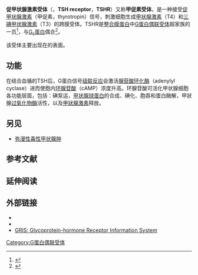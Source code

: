 {{Distinguish|促甲状腺激素释放激素|促甲状腺激素释放激素受体}}
{{PBB|geneid=7253}}
'''促甲状腺激素受体'''（{{lang-en|thyrotropin receptor}}，'''TSH receptor'''，'''TSHR'''）又称'''甲促素受体'''，是一种接受[[促甲状腺激素|促甲状腺激素]]（甲促素，thyrotropin）信号，刺激细胞生成[[甲状腺激素|甲状腺激素]]（T4）和[[三碘甲状腺激素|三碘甲状腺激素]]（T3）的跨膜受体。TSHR是[[整合膜蛋白|整合膜蛋白]]中[[G蛋白偶联受体|G蛋白偶联受体]]超家族的一员<ref name="pmid15231707">{{cite journal | author = Farid NR, Szkudlinski MW | title = Minireview: structural and functional evolution of the thyrotropin receptor | journal = Endocrinology | volume = 145 | issue = 9 | pages = 4048–57 | year = 2004 | pmid = 15231707 | doi = 10.1210/en.2004-0437 }}</ref>，与[[Gs_alpha_subunit|G<sub>s</sub>蛋白]]偶合<ref name="pmid20378719">{{cite journal | author = Calebiro D, Nikolaev VO, Lohse MJ | title = Imaging of persistent cAMP signaling by internalized G protein-coupled receptors | journal = J. Mol. Endocrinol. | volume = 45 | issue = 1 | pages = 1–8 |date=July 2010 | pmid = 20378719 | doi = 10.1677/JME-10-0014 | url =  }}</ref>。

该受体主要出现在{{le|甲状腺上皮细胞|thyroid epithelial cell}}的表面。

==功能==
在结合血循的TSH后，G蛋白信号[[级联反应|级联反应]]会激活[[腺苷酸环化酶|腺苷酸环化酶]]（adenylyl cyclase）进而使胞内[[环腺苷酸|环腺苷酸]]（cAMP）浓度升高。环腺苷酸可活化甲状腺细胞各功能层面，包括：碘泵运，[[甲状腺球蛋白|甲状腺球蛋白]]的合成、碘化、胞吞和蛋白酶解，甲狀腺[[过氧化物酶|过氧化物酶]]活性，以及[[甲狀腺激素|甲狀腺激素]]释放。

==另见==
* [[弥漫性毒性甲状腺肿|弥漫性毒性甲状腺肿]]

==参考文献==
{{Reflist}}

==延伸阅读==
{{refbegin | 2}}
{{PBB_Further_reading 
| citations = 
*{{cite journal  | author=Führer D, Wonerow P, Willgerodt H, Paschke R |title=Identification of a new thyrotropin receptor germline mutation (Leu629Phe) in a family with neonatal onset of autosomal dominant nonautoimmune hyperthyroidism. |journal=J. Clin. Endocrinol. Metab. |volume=82 |issue= 12 |pages= 4234–8 |year= 1998 |pmid= 9398746 |doi=10.1210/jc.82.12.4234  }}
*{{cite journal  | author=Farid NR, Kascur V, Balazs C |title=The human thyrotropin receptor is highly mutable: a review of gain-of-function mutations. |journal=Eur. J. Endocrinol. |volume=143 |issue= 1 |pages= 25–30 |year= 2000 |pmid= 10870027 |doi=10.1530/eje.0.1430025  }}
*{{cite journal  | author=Szkudlinski MW, Fremont V, Ronin C, Weintraub BD |title=Thyroid-stimulating hormone and thyroid-stimulating hormone receptor structure-function relationships. | url=https://archive.org/details/sim_physiological-reviews_2002-04_82_2/page/473 |journal=Physiol. Rev. |volume=82 |issue= 2 |pages= 473–502 |year= 2002 |pmid= 11917095 |doi= 10.1152/physrev.00031.2001 }}
*{{cite journal  | author=Tonacchera M, Vitti P, De Servi M, ''et al.'' |title=Gain of function TSH receptor mutations and iodine deficiency: implications in iodine prophylaxis. |journal=J. Endocrinol. Invest. |volume=26 |issue= 2 Suppl |pages= 2–6 |year= 2004 |pmid= 12762632 |doi=  }}
*{{cite journal  | author=Arturi F, Scarpelli D, Coco A, ''et al.'' |title=Thyrotropin receptor mutations and thyroid hyperfunctioning adenomas ten years after their first discovery: unresolved questions. |journal=Thyroid |volume=13 |issue= 4 |pages= 341–3 |year= 2004 |pmid= 12804102 |doi= 10.1089/105072503321669811 }}
*{{cite journal  | author=Vaidya B, Campbell V, Tripp JH, ''et al.'' |title=Premature birth and low birth weight associated with nonautoimmune hyperthyroidism due to an activating thyrotropin receptor gene mutation. | url=https://archive.org/details/sim_clinical-endocrinology_2004-06_60_6/page/711 |journal=Clin. Endocrinol. (Oxf) |volume=60 |issue= 6 |pages= 711–8 |year= 2004 |pmid= 15163335 |doi= 10.1111/j.1365-2265.2004.02040.x }}
*{{cite journal  | author=Takeshita A, Nagayama Y, Fujiyama K, ''et al.'' |title=Molecular cloning and sequencing of an alternatively spliced form of the human thyrotropin receptor transcript. |journal=Biochem. Biophys. Res. Commun. |volume=188 |issue= 3 |pages= 1214–9 |year= 1992 |pmid= 1445355 |doi=10.1016/0006-291X(92)91360-3  }}
*{{cite journal  | author=Graves PN, Tomer Y, Davies TF |title=Cloning and sequencing of a 1.3 KB variant of human thyrotropin receptor mRNA lacking the transmembrane domain. |journal=Biochem. Biophys. Res. Commun. |volume=187 |issue= 2 |pages= 1135–43 |year= 1992 |pmid= 1530609 |doi=10.1016/0006-291X(92)91315-H  }}
*{{cite journal  | author=Loosfelt H, Pichon C, Jolivet A, ''et al.'' |title=Two-subunit structure of the human thyrotropin receptor |journal=Proc. Natl. Acad. Sci. U.S.A. |volume=89 |issue= 9 |pages= 3765–9 |year= 1992 |pmid= 1570295 |doi=10.1073/pnas.89.9.3765  | pmc=525571  }}
*{{cite journal  | author=Nagayama Y, Russo D, Wadsworth HL, ''et al.'' |title=Eleven amino acids (Lys-201 to Lys-211) and 9 amino acids (Gly-222 to Leu-230) in the human thyrotropin receptor are involved in ligand binding |journal=J. Biol. Chem. |volume=266 |issue= 23 |pages= 14926–30 |year= 1991 |pmid= 1651314 |doi=  }}
*{{cite journal  | author=Murakami M, Mori M |title=Identification of immunogenic regions in human thyrotropin receptor for immunoglobulin G of patients with Graves' disease |journal=Biochem. Biophys. Res. Commun. |volume=171 |issue= 1 |pages= 512–8 |year= 1990 |pmid= 1697467 |doi=10.1016/0006-291X(90)91423-P  }}
*{{cite journal  | author=Heldin NE, Gustavsson B, Westermark K, Westermark B |title=A somatic point mutation in a putative ligand binding domain of the TSH receptor in a patient with autoimmune hyperthyroidism |journal=J. Clin. Endocrinol. Metab. |volume=73 |issue= 6 |pages= 1374–6 |year= 1992 |pmid= 1955520 |doi=10.1210/jcem-73-6-1374  }}
*{{cite journal  | author=Libert F, Passage E, Lefort A, ''et al.'' |title=Localization of human thyrotropin receptor gene to chromosome region 14q3 by in situ hybridization |journal=Cytogenet. Cell Genet. |volume=54 |issue= 1–2 |pages= 82–3 |year= 1991 |pmid= 2249482 |doi=10.1159/000132964  }}
*{{cite journal  | author=Frazier AL, Robbins LS, Stork PJ, ''et al.'' |title=Isolation of TSH and LH/CG receptor cDNAs from human thyroid: regulation by tissue specific splicing |journal=Mol. Endocrinol. |volume=4 |issue= 8 |pages= 1264–76 |year= 1991 |pmid= 2293030 |doi=10.1210/mend-4-8-1264  }}
*{{cite journal  | author=Misrahi M, Loosfelt H, Atger M, ''et al.'' |title=Cloning, sequencing and expression of human TSH receptor |journal=Biochem. Biophys. Res. Commun. |volume=166 |issue= 1 |pages= 394–403 |year= 1990 |pmid= 2302212 |doi=10.1016/0006-291X(90)91958-U  }}
*{{cite journal  | author=Nagayama Y, Kaufman KD, Seto P, Rapoport B |title=Molecular cloning, sequence and functional expression of the cDNA for the human thyrotropin receptor |journal=Biochem. Biophys. Res. Commun. |volume=165 |issue= 3 |pages= 1184–90 |year= 1990 |pmid= 2558651 |doi=10.1016/0006-291X(89)92727-7  }}
*{{cite journal  | author=Libert F, Lefort A, Gerard C, ''et al.'' |title=Cloning, sequencing and expression of the human thyrotropin (TSH) receptor: evidence for binding of autoantibodies |journal=Biochem. Biophys. Res. Commun. |volume=165 |issue= 3 |pages= 1250–5 |year= 1990 |pmid= 2610690 |doi=10.1016/0006-291X(89)92736-8  }}
*{{cite journal  | author=Cuddihy RM, Bryant WP, Bahn RS |title=Normal function in vivo of a homozygotic polymorphism in the human thyrotropin receptor |journal=Thyroid |volume=5 |issue= 4 |pages= 255–7 |year= 1996 |pmid= 7488864 |doi=10.1089/thy.1995.5.255  }}
*{{cite journal  | author=Bahn RS, Dutton CM, Heufelder AE, Sarkar G |title=A genomic point mutation in the extracellular domain of the thyrotropin receptor in patients with Graves' ophthalmopathy |journal=J. Clin. Endocrinol. Metab. |volume=78 |issue= 2 |pages= 256–60 |year= 1994 |pmid= 7508946 |doi=10.1210/jc.78.2.256  }}
*{{cite journal  | author=Sunthornthepvarakui T, Gottschalk ME, Hayashi Y, Refetoff S |title=Brief report: resistance to thyrotropin caused by mutations in the thyrotropin-receptor gene |journal=N. Engl. J. Med. |volume=332 |issue= 3 |pages= 155–60 |year= 1995 |pmid= 7528344 |doi=10.1056/NEJM199501193320305  }}
}}
{{refend}}

==外部链接==
* {{cite web | url = http://www.iuphar-db.org/GPCR/ReceptorDisplayForward?receptorID=2988 | title = Glycoprotein Hormone Receptors: TSH | accessdate =  | author =  | authorlink =  | coauthors =  | date =  | format =  | work = IUPHAR Database of Receptors and Ion Channels | publisher = International Union of Basic and Clinical Pharmacology | pages =  | language =  | archiveurl = https://web.archive.org/web/20131101121058/http://www.iuphar-db.org/GPCR/ReceptorDisplayForward?receptorID=2988 | archivedate = 2013-11-01 | quote =  | dead-url = no }}
* {{MeshName|Thyrotropin+Receptors}}
* [https://web.archive.org/web/20061016214005/http://gris.ulb.ac.be/ GRIS: Glycoprotein-hormone Receptor Information System]

{{G protein-coupled receptors}}
{{神经肽受体}}
[[Category:G蛋白偶联受体|Category:G蛋白偶联受体]]

<!-- The PBB_Controls template provides controls for Protein Box Bot, please see Template:PBB_Controls for details. -->
{{PBB_Controls
| update_page = yes 
| require_manual_inspection = no 
| update_protein_box = yes
| update_summary = no
| update_citations = yes
}}